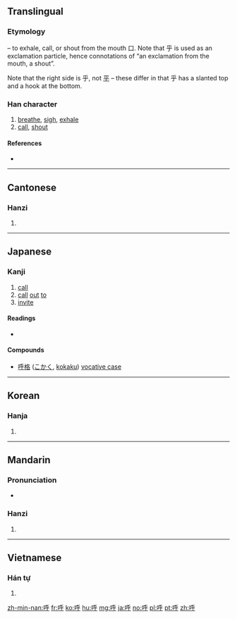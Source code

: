 {{also|謼}}
==Translingual==
{{stroke order|strokes=8}}

===Etymology===
{{Han compound|口|t1=mouth|乎|ls=psc|c1=s|c2=p}} – to exhale, call, or shout from the mouth 口. Note that 乎 is used as an exclamation particle, hence connotations of “an exclamation from the mouth, a shout”.

Note that the right side is 乎, not [[平]] – these differ in that 乎 has a slanted top  and a hook at the bottom.

===Han character===
{{Han char|rn=30|rad=口|as=05|sn=8|four=62049|canj=RHFD|ids=⿰口乎}}

# [[breathe]], [[sigh]], [[exhale]]
# [[call]], [[shout]]

====References====
* {{Han ref|kx=0183.140|dkj=03471|dj=0402.140|hdz=10605.020|uh=547C|ud=21628|bh=A949|bd=43337}}

----

==Cantonese==

===Hanzi===
{{yue-hanzi|jyut=fu1|y=fu1}}

# {{defn|lang=yue|sort=口05}}

----

==Japanese==

===Kanji===
{{ja-kanji|grade=6|rs=口05}}

# [[call]]
# [[call]] [[out]] [[to]]
# [[invite]]

====Readings====
* {{ja-readings|goon=[[く]] (ku)|kanon=[[こ]] (ko)|kun=[[よぶ]] (yobu)}}

====Compounds====
* [[呼格]] ([[こかく]], [[kokaku]]) [[vocative case]]

----

==Korean==

===Hanja===
{{ko-hanja|hangeul=호|rv=ho|mr=ho}}

# {{defn|lang=ko|sort=口05}}

----

==Mandarin==

===Pronunciation===
* {{audio|Zh-hu.ogg|Audio|lang=cmn}}

===Hanzi===
{{cmn-hanzi|pin=[[hū]] ([[hu1]])|wg=hu<sup>1</sup>}}

# {{defn|lang=cmn|sort=口05}}

----

==Vietnamese==

===Hán tự===
{{vi-hantu|[[hô]], [[há]], [[hao]], [[hào]]|rs=口05}}

# {{defn|lang=vi|sort=口05}}

[[zh-min-nan:呼]]
[[fr:呼]]
[[ko:呼]]
[[hu:呼]]
[[mg:呼]]
[[ja:呼]]
[[no:呼]]
[[pl:呼]]
[[pt:呼]]
[[zh:呼]]